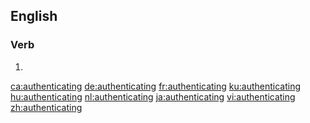 ==English==

===Verb===
{{head|en|present participle}}

# {{present participle of|authenticate|lang=en|nocat=1}}

[[ca:authenticating]]
[[de:authenticating]]
[[fr:authenticating]]
[[ku:authenticating]]
[[hu:authenticating]]
[[nl:authenticating]]
[[ja:authenticating]]
[[vi:authenticating]]
[[zh:authenticating]]